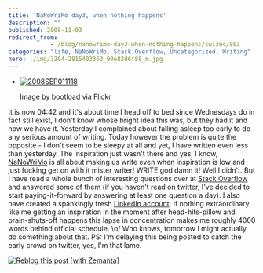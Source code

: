 ```yaml
---
title: 'NaNoWriMo day3, when nothing happens'
description: ""
published: 2009-11-03
redirect_from: 
            - /blog/nanowrimo-day3-when-nothing-happens/swizec/803
categories: "life, NaNoWriMo, Stack Overflow, Uncategorized, Writing"
hero: ./img/3204-2815403363_90e82d6f88_m.jpg
---
```

- [![2008SEP011118](./img/3204-2815403363_90e82d6f88_m.jpg "2008SEP011118")](http://www.flickr.com/photos/27164277@N00/2815403363)

  Image by [bootload](http://www.flickr.com/photos/27164277@N00/2815403363) via Flickr

It is now 04:42 and it&#x27;s about time I head off to bed since Wednesdays do in fact still exist, I don&#x27;t know whose bright idea this was, but they had it and now we have it. Yesterday I complained about falling asleep too early to do any serious amount of writing. Today however the problem is quite the opposite - I don&#x27;t seem to be sleepy at all and yet, I have written even less than yesterday. The inspiration just wasn&#x27;t there and yes, I know, [NaNoWriMo](http://www.nanowrimo.org/ "NaNoWriMo") is all about making us write even when inspiration is low and just fucking get on with it mister writer! WRITE god damn it! Well I didn&#x27;t. But I have read a whole bunch of interesting questions over at [Stack Overflow](http://www.stackoverflow.com/ "Stack Overflow") and answered some of them (if you haven&#x27;t read on twitter, I&#x27;ve decided to start paying-it-forward by answering at least one question a day). I also have created a spankingly fresh [LinkedIn account](http://www.linkedin.com/in/swizec). If nothing extraordinary like me getting an inspiration in the moment after head-hits-pillow and brain-shuts-off happens this lapse in concentration makes me roughly 4000 words behind official schedule. \\o/ Who knows, tomorrow I might actually do something about that. PS: I&#x27;m delaying this being posted to catch the early crowd on twitter, yes, I&#x27;m that lame.

[![Reblog this post [with Zemanta]](http://img.zemanta.com/reblog_e.png?x-id=a7fa5c65-e73c-4a21-baf4-3982c53927ba)](http://reblog.zemanta.com/zemified/a7fa5c65-e73c-4a21-baf4-3982c53927ba/ "Reblog this post [with Zemanta]")
